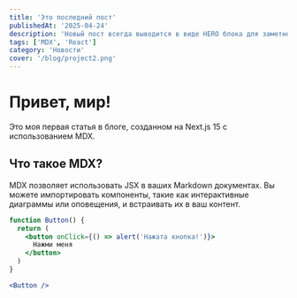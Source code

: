 ```yaml
---
title: 'Это последний пост'
publishedAt: '2025-04-24'
description: 'Новый пост всегда выводится в виде HERO блока для заметности!'
tags: ['MDX', 'React']
category: 'Новости'
cover: '/blog/project2.png'
---
```


# Привет, мир!

Это моя первая статья в блоге, созданном на Next.js 15 с использованием MDX.

## Что такое MDX?

MDX позволяет использовать JSX в ваших Markdown документах. Вы можете импортировать компоненты, такие как интерактивные диаграммы или оповещения, и встраивать их в ваш контент.

```jsx
function Button() {
  return (
    <button onClick={() => alert('Нажата кнопка!')}>
      Нажми меня
    </button>
  )
}

<Button />
